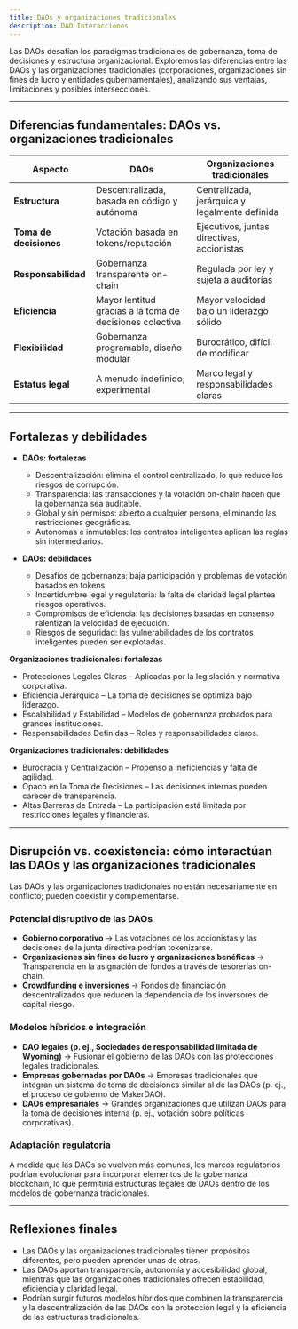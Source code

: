 ```yaml
---
title: DAOs y organizaciones tradicionales
description: DAO Interacciones
---
```


Las DAOs desafían los paradigmas tradicionales de gobernanza, toma de decisiones y estructura organizacional. Exploremos las diferencias entre las DAOs y las organizaciones tradicionales (corporaciones, organizaciones sin fines de lucro y entidades gubernamentales), analizando sus ventajas, limitaciones y posibles intersecciones.

---

## Diferencias fundamentales: DAOs vs. organizaciones tradicionales

| **Aspecto** | **DAOs** | **Organizaciones tradicionales** |
|-------------------|-------------------------------------------|-----------------------------------------------|
| **Estructura** | Descentralizada, basada en código y autónoma | Centralizada, jerárquica y legalmente definida |
| **Toma de decisiones** | Votación basada en tokens/reputación | Ejecutivos, juntas directivas, accionistas |
| **Responsabilidad** | Gobernanza transparente on-chain | Regulada por ley y sujeta a auditorías |
| **Eficiencia** | Mayor lentitud gracias a la toma de decisiones colectiva | Mayor velocidad bajo un liderazgo sólido |
| **Flexibilidad** | Gobernanza programable, diseño modular | Burocrático, difícil de modificar |
| **Estatus legal** | A menudo indefinido, experimental | Marco legal y responsabilidades claras |

---

## Fortalezas y debilidades

- **DAOs: fortalezas**
  - Descentralización: elimina el control centralizado, lo que reduce los riesgos de corrupción.
  - Transparencia: las transacciones y la votación on-chain hacen que la gobernanza sea auditable.
  - Global y sin permisos: abierto a cualquier persona, eliminando las restricciones geográficas.
  - Autónomas e inmutables: los contratos inteligentes aplican las reglas sin intermediarios.

- **DAOs: debilidades**
  - Desafíos de gobernanza: baja participación y problemas de votación basados ​​en tokens.
  - Incertidumbre legal y regulatoria: la falta de claridad legal plantea riesgos operativos.
  - Compromisos de eficiencia: las decisiones basadas en consenso ralentizan la velocidad de ejecución.
  - Riesgos de seguridad: las vulnerabilidades de los contratos inteligentes pueden ser explotadas.

**Organizaciones tradicionales: fortalezas**
  - Protecciones Legales Claras – Aplicadas por la legislación y normativa corporativa.
  - Eficiencia Jerárquica – La toma de decisiones se optimiza bajo liderazgo.
  - Escalabilidad y Estabilidad – Modelos de gobernanza probados para grandes instituciones.
  - Responsabilidades Definidas – Roles y responsabilidades claros.


**Organizaciones tradicionales: debilidades**
  - Burocracia y Centralización – Propenso a ineficiencias y falta de agilidad.
  - Opaco en la Toma de Decisiones – Las decisiones internas pueden carecer de transparencia.
  - Altas Barreras de Entrada – La participación está limitada por restricciones legales y financieras.

---

## Disrupción vs. coexistencia: cómo interactúan las DAOs y las organizaciones tradicionales

Las DAOs y las organizaciones tradicionales no están necesariamente en conflicto; pueden coexistir y complementarse. 

### Potencial disruptivo de las DAOs

- **Gobierno corporativo** → Las votaciones de los accionistas y las decisiones de la junta directiva podrían tokenizarse.
- **Organizaciones sin fines de lucro y organizaciones benéficas** → Transparencia en la asignación de fondos a través de tesorerías on-chain.
- **Crowdfunding e inversiones** → Fondos de financiación descentralizados que reducen la dependencia de los inversores de capital riesgo.

### Modelos híbridos e integración
- **DAO legales (p. ej., Sociedades de responsabilidad limitada de Wyoming)** → Fusionar el gobierno de las DAOs con las protecciones legales tradicionales.
- **Empresas gobernadas por DAOs** → Empresas tradicionales que integran un sistema de toma de decisiones similar al de las DAOs (p. ej., el proceso de gobierno de MakerDAO).
- **DAOs empresariales** → Grandes organizaciones que utilizan DAOs para la toma de decisiones interna (p. ej., votación sobre políticas corporativas).

### Adaptación regulatoria
A medida que las DAOs se vuelven más comunes, los marcos regulatorios podrían evolucionar para incorporar elementos de la gobernanza blockchain, lo que permitiría estructuras legales de DAOs dentro de los modelos de gobernanza tradicionales.

---

## Reflexiones finales

- Las DAOs y las organizaciones tradicionales tienen propósitos diferentes, pero pueden aprender unas de otras.
- Las DAOs aportan transparencia, autonomía y accesibilidad global, mientras que las organizaciones tradicionales ofrecen estabilidad, eficiencia y claridad legal.
- Podrían surgir futuros modelos híbridos que combinen la transparencia y la descentralización de las DAOs con la protección legal y la eficiencia de las estructuras tradicionales.